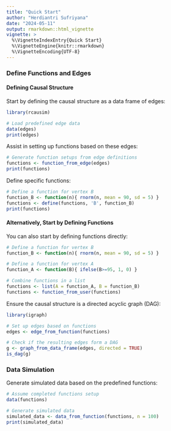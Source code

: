 ```yaml
---
title: "Quick Start"
author: "Herdiantri Sufriyana"
date: "2024-05-11"
output: rmarkdown::html_vignette
vignette: >
  %\VignetteIndexEntry{Quick Start}
  %\VignetteEngine{knitr::rmarkdown}
  %\VignetteEncoding{UTF-8}
---
```


### Define Functions and Edges

#### Defining Causal Structure

Start by defining the causal structure as a data frame of edges:

```r
library(rcausim)

# Load predefined edge data
data(edges)
print(edges)
```

Assist in setting up functions based on these edges:

```r
# Generate function setups from edge definitions
functions <- function_from_edge(edges)
print(functions)
```

Define specific functions:

```r
# Define a function for vertex B
function_B <- function(n){ rnorm(n, mean = 90, sd = 5) }
functions <- define(functions, 'B', function_B)
print(functions)
```

#### Alternatively, Start by Defining Functions

You can also start by defining functions directly:

```r
# Define a function for vertex B
function_B <- function(n){ rnorm(n, mean = 90, sd = 5) }

# Define a function for vertex A
function_A <- function(B){ ifelse(B>=95, 1, 0) }

# Combine functions in a list
functions <- list(A = function_A, B = function_B)
functions <- function_from_user(functions)
```

Ensure the causal structure is a directed acyclic graph (DAG):

```r
library(igraph)

# Set up edges based on functions
edges <- edge_from_function(functions)

# Check if the resulting edges form a DAG
g <- graph_from_data_frame(edges, directed = TRUE)
is_dag(g)
```

### Data Simulation

Generate simulated data based on the predefined functions:

```r
# Assume completed functions setup
data(functions)

# Generate simulated data
simulated_data <- data_from_function(functions, n = 100)
print(simulated_data)
```









